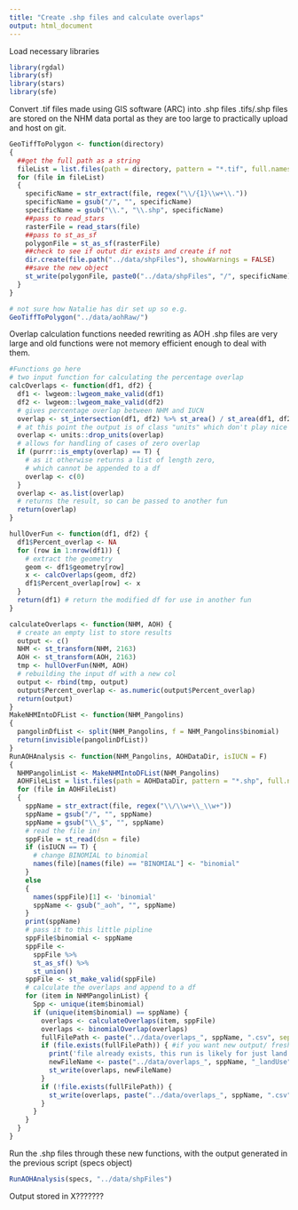 ---
title: "Create .shp files and calculate overlaps"
output: html_document
---

Load necessary libraries
```{r}
library(rgdal)
library(sf)
library(stars)
library(sfe)
```

Convert .tif files made using GIS software (ARC) into .shp files
.tifs/.shp files are stored on the NHM data portal as they are too large to 
practically upload and host on git.

```{r}
GeoTiffToPolygon <- function(directory) 
{
  ##get the full path as a string
  fileList = list.files(path = directory, pattern = "*.tif", full.names = TRUE)
  for (file in fileList) 
  {
    specificName = str_extract(file, regex("\\/{1}\\w+\\."))
    specificName = gsub("/", "", specificName)
    specificName = gsub("\\.", "\\.shp", specificName)
    ##pass to read_stars
    rasterFile = read_stars(file)
    ##pass to st_as_sf
    polygonFile = st_as_sf(rasterFile)
    ##check to see if outut dir exists and create if not
    dir.create(file.path("../data/shpFiles"), showWarnings = FALSE)
    ##save the new object
    st_write(polygonFile, paste0("../data/shpFiles", "/", specificName))
  }
}

# not sure how Natalie has dir set up so e.g.
GeoTiffToPolygon("../data/aohRaw/")
```

Overlap calculation functions needed rewriting as AOH .shp files are very large
and old functions were not memory efficient enough to deal with them.
```{r}
#Functions go here
# two input function for calculating the percentage overlap
calcOverlaps <- function(df1, df2) {
  df1 <- lwgeom::lwgeom_make_valid(df1)
  df2 <- lwgeom::lwgeom_make_valid(df2)
  # gives percentage overlap between NHM and IUCN
  overlap <- st_intersection(df1, df2) %>% st_area() / st_area(df1, df2) * 100
  # at this point the output is of class "units" which don't play nice
  overlap <- units::drop_units(overlap)
  # allows for handling of cases of zero overlap
  if (purrr::is_empty(overlap) == T) {
    # as it otherwise returns a list of length zero,
    # which cannot be appended to a df
    overlap <- c(0)
  }
  overlap <- as.list(overlap)
  # returns the result, so can be passed to another fun
  return(overlap)
}

hullOverFun <- function(df1, df2) {
  df1$Percent_overlap <- NA
  for (row in 1:nrow(df1)) {
    # extract the geometry
    geom <- df1$geometry[row]
    x <- calcOverlaps(geom, df2)
    df1$Percent_overlap[row] <- x
  }
  return(df1) # return the modified df for use in another fun
}

calculateOverlaps <- function(NHM, AOH) {
  # create an empty list to store results
  output <- c()
  NHM <- st_transform(NHM, 2163)
  AOH <- st_transform(AOH, 2163)
  tmp <- hullOverFun(NHM, AOH)
  # rebuilding the input df with a new col
  output <- rbind(tmp, output)
  output$Percent_overlap <- as.numeric(output$Percent_overlap)
  return(output)
}
MakeNHMIntoDFList <- function(NHM_Pangolins) 
{
  pangolinDfList <- split(NHM_Pangolins, f = NHM_Pangolins$binomial)
  return(invisible(pangolinDfList))
}
RunAOHAnalysis <- function(NHM_Pangolins, AOHDataDir, isIUCN = F)
{
  NHMPangolinList <- MakeNHMIntoDFList(NHM_Pangolins)
  AOHFileList = list.files(path = AOHDataDir, pattern = "*.shp", full.names = TRUE)
  for (file in AOHFileList)
  {
    sppName = str_extract(file, regex("\\/\\w+\\_\\w+"))
    sppName = gsub("/", "", sppName)
    sppName = gsub("\\_$", "", sppName)
    # read the file in!
    sppFile = st_read(dsn = file)
    if (isIUCN == T) {
      # change BINOMIAL to binomial
      names(file)[names(file) == "BINOMIAL"] <- "binomial"
    }
    else
    {
      names(sppFile)[1] <- 'binomial'
      sppName <- gsub("_aoh", "", sppName)
    }
    print(sppName)
    # pass it to this little pipline
    sppFile$binomial <- sppName
    sppFile <-
      sppFile %>%
      st_as_sf() %>%
      st_union()
    sppFile <- st_make_valid(sppFile)
    # calculate the overlaps and append to a df
    for (item in NHMPangolinList) {
      Spp <- unique(item$binomial)
      if (unique(item$binomial) == sppName) {
        overlaps <- calculateOverlaps(item, sppFile)
        overlaps <- binomialOverlap(overlaps)
        fullFilePath <- paste("../data/overlaps_", sppName, ".csv", sep = "")
        if (file.exists(fullFilePath)) { #if you want new output/ fresh rerun must delete all output files
          print('file already exists, this run is likely for just land use!')
          newFileName <- paste("../data/overlaps_", sppName, "_landUse", ".csv", sep = "")
          st_write(overlaps, newFileName)
        }
        if (!file.exists(fullFilePath)) {
          st_write(overlaps, paste("../data/overlaps_", sppName, ".csv", sep = ""))
        }
      }
    }
  }
}
```

Run the .shp files through these new functions, with the output generated in the
previous script (specs object)
```{r}
RunAOHAnalysis(specs, "../data/shpFiles")
```
Output stored in X???????